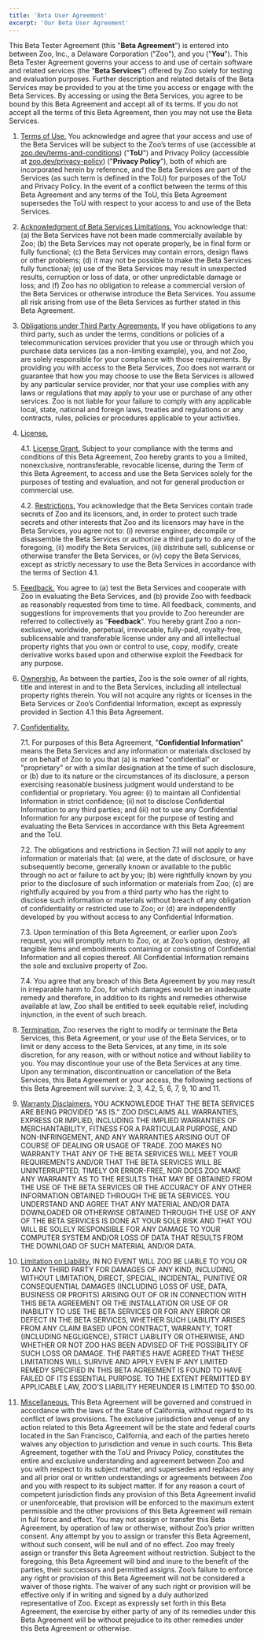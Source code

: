```yaml
---
title: 'Beta User Agreement'
excerpt: 'Our Beta User Agreement'
---
```


This Beta Tester Agreement (this "**Beta Agreement**") is entered into between
Zoo, Inc., a Delaware Corporation ("Zoo"), and you ("**You**"). This Beta
Tester Agreement governs your access to and use of certain software and related
services (the "**Beta Services**") offered by Zoo solely for testing and
evaluation purposes. Further description and related details of the Beta
Services may be provided to you at the time you access or engage with the Beta
Services. By accessing or using the Beta Services, you agree to be bound by this
Beta Agreement and accept all of its terms. If you do not accept all the terms
of this Beta Agreement, then you may not use the Beta Services.

1. <u>Terms of Use.</u> You acknowledge and agree that your access and use of the Beta
   Services will be subject to the Zoo’s terms of use (accessible at
   [zoo.dev/terms-and-conditions](https://zoo.dev/terms-and-conditions))
   ("**ToU**") and Privacy Policy (accessible at
   [zoo.dev/privacy-policy](https://zoo.dev/privacy-policy)) ("**Privacy
   Policy**"), both of which are incorporated herein by reference, and the Beta
   Services are part of the Services (as such term is defined in the ToU) for
   purposes of the ToU and Privacy Policy. In the event of a conflict between the
   terms of this Beta Agreement and any terms of the ToU, this Beta Agreement
   supersedes the ToU with respect to your access to and use of the Beta Services.

2. <u>Acknowledgment of Beta Services Limitations.</u> You acknowledge that: (a) the Beta
   Services have not been made commercially available by Zoo; (b) the Beta
   Services may not operate properly, be in final form or fully functional; (c) the
   Beta Services may contain errors, design flaws or other problems; (d) it may not
   be possible to make the Beta Services fully functional; (e) use of the Beta
   Services may result in unexpected results, corruption or loss of data, or other
   unpredictable damage or loss; and (f) Zoo has no obligation to release
   a commercial version of the Beta Services or otherwise introduce the Beta
   Services. You assume all risk arising from use of the Beta Services as further
   stated in this Beta Agreement.

3. <u>Obligations under Third Party Agreements.</u> If you have obligations to any third
   party, such as under the terms, conditions or policies of a telecommunication
   services provider that you use or through which you purchase data services (as
   a non-limiting example), you, and not Zoo, are solely responsible for your
   compliance with those requirements. By providing you with access to the Beta
   Services, Zoo does not warrant or guarantee that how you may choose to use
   the Beta Services is allowed by any particular service provider, nor that your
   use complies with any laws or regulations that may apply to your use or purchase
   of any other services. Zoo is not liable for your failure to comply with
   any applicable local, state, national and foreign laws, treaties and regulations
   or any contracts, rules, policies or procedures applicable to your activities.

4. <u>License.</u>

    4.1. <u>License Grant.</u> Subject to your compliance with the terms and conditions of this
    Beta Agreement, Zoo hereby grants to you a limited, nonexclusive,
    nontransferable, revocable license, during the Term of this Beta Agreement, to
    access and use the Beta Services solely for the purposes of testing and
    evaluation, and not for general production or commercial use.

    4.2. <u>Restrictions.</u> You acknowledge that the Beta Services contain trade secrets of
    Zoo and its licensors, and, in order to protect such trade secrets and
    other interests that Zoo and its licensors may have in the Beta Services,
    you agree not to: (i) reverse engineer, decompile or disassemble the Beta
    Services or authorize a third party to do any of the foregoing, (ii) modify the
    Beta Services, (iii) distribute sell, sublicense or otherwise transfer the Beta
    Services, or (iv) copy the Beta Services, except as strictly necessary to use
    the Beta Services in accordance with the terms of Section 4.1.

5. <u>Feedback.</u> You agree to (a) test the Beta Services and cooperate with Zoo in
   evaluating the Beta Services, and (b) provide Zoo with feedback as
   reasonably requested from time to time. All feedback, comments, and suggestions
   for improvements that you provide to Zoo hereunder are referred to
   collectively as "**Feedback**". You hereby grant Zoo a non-exclusive,
   worldwide, perpetual, irrevocable, fully-paid, royalty-free, sublicensable and
   transferable license under any and all intellectual property rights that you own
   or control to use, copy, modify, create derivative works based upon and
   otherwise exploit the Feedback for any purpose.

6. <u>Ownership.</u> As between the parties, Zoo is the sole owner of all rights,
   title and interest in and to the Beta Services, including all intellectual
   property rights therein. You will not acquire any rights or licenses in the Beta
   Services or Zoo’s Confidential Information, except as expressly provided in
   Section 4.1 this Beta Agreement.

7. <u>Confidentiality.</u>

    7.1. For purposes of this Beta Agreement, "**Confidential Information**" means the Beta
    Services and any information or materials disclosed by or on behalf of Zoo
    to you that (a) is marked "confidential" or "proprietary" or with a similar
    designation at the time of such disclosure, or (b) due to its nature or the
    circumstances of its disclosure, a person exercising reasonable business
    judgment would understand to be confidential or proprietary. You agree: (i) to
    maintain all Confidential Information in strict confidence; (ii) not to disclose
    Confidential Information to any third parties; and (iii) not to use any
    Confidential Information for any purpose except for the purpose of testing and
    evaluating the Beta Services in accordance with this Beta Agreement and the ToU.

    7.2. The obligations and restrictions in Section 7.1 will not apply to any
    information or materials that: (a) were, at the date of disclosure, or have
    subsequently become, generally known or available to the public through no act
    or failure to act by you; (b) were rightfully known by you prior to the
    disclosure of such information or materials from Zoo; (c) are rightfully
    acquired by you from a third party who has the right to disclose such
    information or materials without breach of any obligation of confidentiality or
    restricted use to Zoo; or (d) are independently developed by you without
    access to any Confidential Information.

    7.3. Upon termination of this Beta Agreement, or earlier upon Zoo’s request, you
    will promptly return to Zoo, or, at Zoo’s option, destroy, all
    tangible items and embodiments containing or consisting of Confidential
    Information and all copies thereof. All Confidential Information remains the
    sole and exclusive property of Zoo.

    7.4. You agree that any breach of this Beta Agreement by you may result in
    irreparable harm to Zoo, for which damages would be an inadequate remedy
    and therefore, in addition to its rights and remedies otherwise available at
    law, Zoo shall be entitled to seek equitable relief, including injunction,
    in the event of such breach.

8. <u>Termination.</u> Zoo reserves the right to modify or terminate the Beta
   Services, this Beta Agreement, or your use of the Beta Services, or to limit or
   deny access to the Beta Services, at any time, in its sole discretion, for any
   reason, with or without notice and without liability to you. You may discontinue
   your use of the Beta Services at any time. Upon any termination, discontinuation
   or cancellation of the Beta Services, this Beta Agreement or your access, the
   following sections of this Beta Agreement will survive: 2, 3, 4.2, 5, 6, 7, 9,
   10 and 11.

9. <u>Warranty Disclaimers.</u> YOU ACKNOWLEDGE THAT THE BETA SERVICES ARE BEING PROVIDED
   "AS IS." ZOO DISCLAIMS ALL WARRANTIES, EXPRESS OR IMPLIED, INCLUDING THE
   IMPLIED WARRANTIES OF MERCHANTABILITY, FITNESS FOR A PARTICULAR PURPOSE, AND
   NON-INFRINGEMENT, AND ANY WARRANTIES ARISING OUT OF COURSE OF DEALING OR USAGE
   OF TRADE. ZOO MAKES NO WARRANTY THAT ANY OF THE BETA SERVICES WILL MEET
   YOUR REQUIREMENTS AND/OR THAT THE BETA SERVICES WILL BE UNINTERRUPTED, TIMELY OR
   ERROR-FREE, NOR DOES ZOO MAKE ANY WARRANTY AS TO THE RESULTS THAT MAY BE
   OBTAINED FROM THE USE OF THE BETA SERVICES OR THE ACCURACY OF ANY OTHER
   INFORMATION OBTAINED THROUGH THE BETA SERVICES. YOU UNDERSTAND AND AGREE THAT
   ANY MATERIAL AND/OR DATA DOWNLOADED OR OTHERWISE OBTAINED THROUGH THE USE OF ANY
   OF THE BETA SERVICES IS DONE AT YOUR SOLE RISK AND THAT YOU WILL BE SOLELY
   RESPONSIBLE FOR ANY DAMAGE TO YOUR COMPUTER SYSTEM AND/OR LOSS OF DATA THAT
   RESULTS FROM THE DOWNLOAD OF SUCH MATERIAL AND/OR DATA.

10. <u>Limitation on Liability.</u> IN NO EVENT WILL ZOO BE LIABLE TO YOU OR TO ANY
    THIRD PARTY FOR DAMAGES OF ANY KIND, INCLUDING, WITHOUT LIMITATION, DIRECT,
    SPECIAL, INCIDENTAL, PUNITIVE OR CONSEQUENTIAL DAMAGES (INCLUDING LOSS OF USE,
    DATA, BUSINESS OR PROFITS) ARISING OUT OF OR IN CONNECTION WITH THIS BETA
    AGREEMENT OR THE INSTALLATION OR USE OF OR INABILITY TO USE THE BETA SERVICES OR
    FOR ANY ERROR OR DEFECT IN THE BETA SERVICES, WHETHER SUCH LIABILITY ARISES FROM
    ANY CLAIM BASED UPON CONTRACT, WARRANTY, TORT (INCLUDING NEGLIGENCE), STRICT
    LIABILITY OR OTHERWISE, AND WHETHER OR NOT ZOO HAS BEEN ADVISED OF THE
    POSSIBILITY OF SUCH LOSS OR DAMAGE. THE PARTIES HAVE AGREED THAT THESE
    LIMITATIONS WILL SURVIVE AND APPLY EVEN IF ANY LIMITED REMEDY SPECIFIED IN THIS
    BETA AGREEMENT IS FOUND TO HAVE FAILED OF ITS ESSENTIAL PURPOSE. TO THE EXTENT
    PERMITTED BY APPLICABLE LAW, ZOO’S LIABILITY HEREUNDER IS LIMITED TO
    $50.00.

11. <u>Miscellaneous.</u> This Beta Agreement will be governed and construed in accordance
    with the laws of the State of California, without regard to its conflict of laws
    provisions. The exclusive jurisdiction and venue of any action related to this
    Beta Agreement will be the state and federal courts located in the San
    Francisco, California, and each of the parties hereto waives any objection to
    jurisdiction and venue in such courts. This Beta Agreement, together with the
    ToU and Privacy Policy, constitutes the entire and exclusive understanding and
    agreement between Zoo and you with respect to its subject matter, and
    supersedes and replaces any and all prior oral or written understandings or
    agreements between Zoo and you with respect to its subject matter. If for
    any reason a court of competent jurisdiction finds any provision of this Beta
    Agreement invalid or unenforceable, that provision will be enforced to the
    maximum extent permissible and the other provisions of this Beta Agreement will
    remain in full force and effect. You may not assign or transfer this Beta
    Agreement, by operation of law or otherwise, without Zoo’s prior written
    consent. Any attempt by you to assign or transfer this Beta Agreement, without
    such consent, will be null and of no effect. Zoo may freely assign or
    transfer this Beta Agreement without restriction. Subject to the foregoing, this
    Beta Agreement will bind and inure to the benefit of the parties, their
    successors and permitted assigns. Zoo’s failure to enforce any right or
    provision of this Beta Agreement will not be considered a waiver of those
    rights. The waiver of any such right or provision will be effective only if in
    writing and signed by a duly authorized representative of Zoo. Except as
    expressly set forth in this Beta Agreement, the exercise by either party of any
    of its remedies under this Beta Agreement will be without prejudice to its other
    remedies under this Beta Agreement or otherwise.
